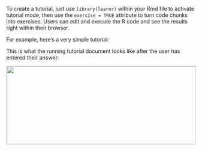 To create a tutorial, just use `library(learnr)` within your Rmd file to activate tutorial mode, then use the `exercise = TRUE` attribute to turn code chunks into exercises. Users can edit and execute the R code and see the results right within their browser.

For example, here's a very simple tutorial:

<div id="hellotutor"></div>
<script type="text/javascript">loadSnippet('hellotutor')</script>

This is what the running tutorial document looks like after the user has entered their answer:

<img src="images/hello.png"  width="810" height="207" style="border: solid 1px #cccccc;"/>
